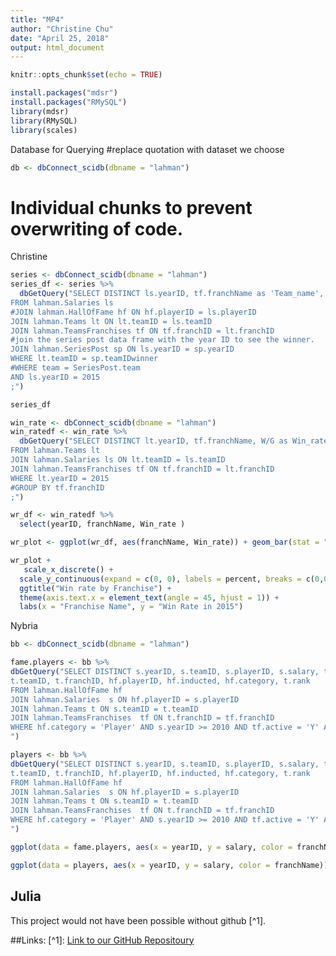```yaml
---
title: "MP4"
author: "Christine Chu"
date: "April 25, 2018"
output: html_document
--- 
```


```r
knitr::opts_chunk$set(echo = TRUE)
```

```r
install.packages("mdsr")
install.packages("RMySQL")
library(mdsr)
library(RMySQL)
library(scales)
```

Database for Querying 
#replace quotation with dataset we choose
```r
db <- dbConnect_scidb(dbname = "lahman")
```


# Individual chunks to prevent overwriting of code.
Christine 
```r
series <- dbConnect_scidb(dbname = "lahman") 
series_df <- series %>% 
  dbGetQuery("SELECT DISTINCT ls.yearID, tf.franchName as 'Team_name', lt.teamID, sp.teamIDwinner as 'WinnerID',sp.round, sp.wins
FROM lahman.Salaries ls 
#JOIN lahman.HallOfFame hf ON hf.playerID = ls.playerID
JOIN lahman.Teams lt ON lt.teamID = ls.teamID
JOIN lahman.TeamsFranchises tf ON tf.franchID = lt.franchID
#join the series post data frame with the year ID to see the winner. 
JOIN lahman.SeriesPost sp ON ls.yearID = sp.yearID
WHERE lt.teamID = sp.teamIDwinner
#WHERE team = SeriesPost.team 
AND ls.yearID = 2015
;")

series_df
```

```r
win_rate <- dbConnect_scidb(dbname = "lahman") 
win_ratedf <- win_rate %>% 
  dbGetQuery("SELECT DISTINCT lt.yearID, tf.franchName, W/G as Win_rate
FROM lahman.Teams lt
JOIN lahman.Salaries ls ON lt.teamID = ls.teamID
JOIN lahman.TeamsFranchises tf ON tf.franchID = lt.franchID
WHERE lt.yearID = 2015
#GROUP BY tf.franchID
;")

wr_df <- win_ratedf %>% 
  select(yearID, franchName, Win_rate )

wr_plot <- ggplot(wr_df, aes(franchName, Win_rate)) + geom_bar(stat = "identity")

wr_plot +
   scale_x_discrete() +
  scale_y_continuous(expand = c(0, 0), labels = percent, breaks = c(0,0.2, 0.4, 0.6, 0.8, 1), limit = c(0,1)) +
  ggtitle("Win rate by Franchise") + 
  theme(axis.text.x = element_text(angle = 45, hjust = 1)) +
  labs(x = "Franchise Name", y = "Win Rate in 2015")


```



Nybria 
```r
bb <- dbConnect_scidb(dbname = "lahman")

fame.players <- bb %>%
dbGetQuery("SELECT DISTINCT s.yearID, s.teamID, s.playerID, s.salary, tf.franchID, tf.franchName, tf.active,
t.teamID, t.franchID, hf.playerID, hf.inducted, hf.category, t.rank
FROM lahman.HallOfFame hf 
JOIN lahman.Salaries  s ON hf.playerID = s.playerID 
JOIN lahman.Teams t ON s.teamID = t.teamID 
JOIN lahman.TeamsFranchises  tf ON t.franchID = tf.franchID
WHERE hf.category = 'Player' AND s.yearID >= 2010 AND tf.active = 'Y' AND hf.inducted = 'Y';
")

players <- bb %>%
dbGetQuery("SELECT DISTINCT s.yearID, s.teamID, s.playerID, s.salary, tf.franchID, tf.franchName, tf.active,
t.teamID, t.franchID, hf.playerID, hf.inducted, hf.category, t.rank
FROM lahman.HallOfFame hf 
JOIN lahman.Salaries  s ON hf.playerID = s.playerID 
JOIN lahman.Teams t ON s.teamID = t.teamID 
JOIN lahman.TeamsFranchises  tf ON t.franchID = tf.franchID
WHERE hf.category = 'Player' AND s.yearID >= 2010 AND tf.active = 'Y' AND hf.inducted = 'N';
")

ggplot(data = fame.players, aes(x = yearID, y = salary, color = franchName)) + geom_boxplot()

ggplot(data = players, aes(x = yearID, y = salary, color = franchName)) + geom_point()
```



Julia
--------------------------------------------------------
This project would not have been possible without github [^1].

##Links: 
[^1]: [Link to our GitHub Repositoury](https://github.com/christine-chu/MP4)